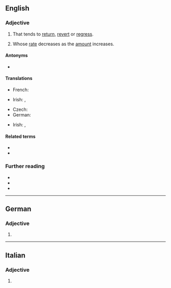{{also|régressive}}
==English==

===Adjective===
{{en-adj}}

# That tends to [[return]], [[revert]] or [[regress]].
# {{lb|en|of a tax}} Whose [[rate]] decreases as the [[amount]] increases.

====Antonyms====
* {{l|en|progressive}}

====Translations====
{{trans-top|that tends to return, revert, or regress}}
* French: {{t+|fr| régressif}}
{{trans-mid}}
* Irish: {{t|ga|aischéimnitheach}}, {{t|ga|cúlchéimnitheach}}
{{trans-bottom}}

{{trans-top|whose rate decreases as the amount increases}}
* Czech: {{t|cs|regresivní}}
* German: {{t+|de|regressiv}}
{{trans-mid}}
* Irish: {{t|ga|cúlchéimnitheach}}, {{t|ga|aischéimnitheach}}
{{trans-bottom}}

====Related terms====
* {{l|en|regress}}
* {{l|en|regression}}

===Further reading===
* {{R:Webster 1913}}
* {{R:Century 1911}}
* {{R:OneLook}}

----

==German==

===Adjective===
{{head|de|adjective form}}

# {{inflected form of|regressiv|lang=de}}
{{rfc-auto}}

----

==Italian==

===Adjective===
{{head|it|adjective form|g=f-p}}

# {{inflection of|regressivo||f|p|lang=ga}}